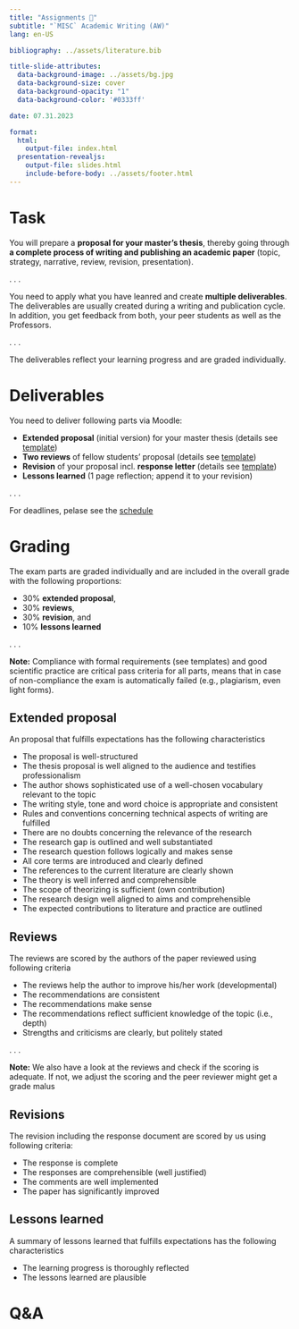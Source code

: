 ```yaml
---
title: "Assignments 📑"  
subtitle: "`MISC` Academic Writing (AW)"
lang: en-US

bibliography: ../assets/literature.bib

title-slide-attributes:
  data-background-image: ../assets/bg.jpg
  data-background-size: cover
  data-background-opacity: "1"
  data-background-color: '#0333ff'

date: 07.31.2023

format: 
  html:
    output-file: index.html
  presentation-revealjs:
    output-file: slides.html 
    include-before-body: ../assets/footer.html  
---
```



# Task

You will prepare a __proposal for your master's thesis__, thereby going through __a complete process of writing and publishing an academic paper__ (topic, strategy, narrative, review, revision, presentation).

. . .

You need to apply what you have leanred and create __multiple deliverables__. The deliverables are usually created during a writing and publication cycle. In addition, you get feedback from both, your peer students as well as the Professors.

. . .

The deliverables reflect your learning progress and are graded individually.


# Deliverables

You need to deliver following parts via Moodle:

:::{.incremental}
- __Extended proposal__ (initial version) for your master thesis (details see [template](assets/AW_Proposal_Template.docx))
- __Two reviews__ of fellow students' proposal (details see [template](assets/AW_Review_Template.docx))
- __Revision__ of your proposal incl. __response letter__ (details see [template](assets/AW_ResponseLetter_Template.docx))
- __Lessons learned__ (1 page reflection; append it to your revision)
:::

. . .

For deadlines, pelase see the [schedule](../admin/#schedule)

# Grading

The exam parts are graded individually and are included in the overall grade with the following proportions:

:::{.incremental}
- 30% __extended proposal__, 
- 30% __reviews__, 
- 30% __revision__, and
- 10% __lessons learned__
:::

. . .

__Note:__ Compliance with formal requirements (see templates) and good scientific practice are critical pass criteria for all parts, means that in case of non-compliance the exam is automatically failed (e.g., plagiarism, even light forms).

## Extended proposal {.scrollable}

An proposal that fulfills expectations has the following characteristics

::: incremental
- The proposal is well-structured
- The thesis proposal is well aligned to the audience and testifies professionalism
- The author shows sophisticated use of a well-chosen vocabulary relevant to the topic
- The writing style, tone and word choice is appropriate and consistent
- Rules and conventions concerning technical aspects of writing are fulfilled
- There are no doubts concerning the relevance of the research
- The research gap is outlined and well substantiated
- The research question follows logically and makes sense
- All core terms are introduced and clearly defined
- The references to the current literature are clearly shown
- The theory is well inferred and comprehensible
- The scope of theorizing is sufficient (own contribution)
- The research design well aligned to aims and comprehensible
- The expected contributions to literature and practice are outlined
:::

## Reviews {.scrollable}

The reviews are scored by the authors of the paper reviewed using following criteria

::: .incremental
- The reviews help the author to improve his/her work (developmental)
- The recommendations are consistent
- The recommendations make sense
- The recommendations reflect sufficient knowledge of the topic (i.e., depth)
- Strengths and criticisms are clearly, but politely stated
::: 

. . .

__Note:__ We also have a look at the reviews and check if the scoring is adequate. If not, we adjust the scoring and the peer reviewer might get a grade malus

## Revisions

The revision including the response document are scored by us using following criteria:

::: incremental
- The response is complete
- The responses are comprehensible (well justified)
- The comments are well implemented
- The paper has significantly improved
:::

## Lessons learned {.scrollable}

A summary of lessons learned that fulfills expectations has the following characteristics

::: incremental
- The learning progress is thoroughly reflected
- The lessons learned are plausible
:::

# Q&A {.html-hidden .unlisted .vertical-center  background-color="#0333ff" background-image="../assets/bg.jpg"}
